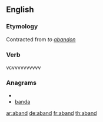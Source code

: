 ==English==

===Etymology===
Contracted from ''to [[abandon]]''

===Verb===vcvvvvvvvvvv
===Anagrams===
* {{alphagram|aabdn}}
* [[banda#English|banda]]

[[ar:aband]]
[[de:aband]]
[[fr:aband]]
[[th:aband]]